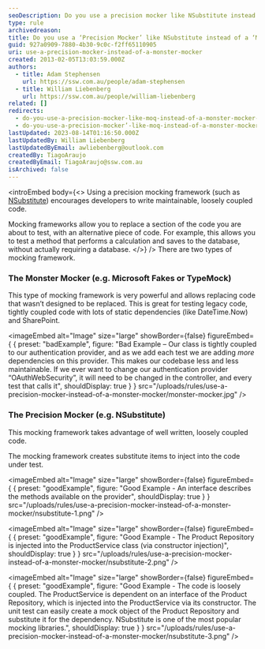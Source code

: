 ```yaml
---
seoDescription: Do you use a precision mocker like NSubstitute instead of a monster mocker like Microsoft Fakes to write maintainable and loosely coupled code?
type: rule
archivedreason:
title: Do you use a ‘Precision Mocker’ like NSubstitute instead of a ‘Monster Mocker’ like Microsoft Fakes?
guid: 927a0909-7880-4b30-9c0c-f2ff65110905
uri: use-a-precision-mocker-instead-of-a-monster-mocker
created: 2013-02-05T13:03:59.000Z
authors:
  - title: Adam Stephensen
    url: https://ssw.com.au/people/adam-stephensen
  - title: William Liebenberg
    url: https://ssw.com.au/people/william-liebenberg
related: []
redirects:
  - do-you-use-a-precision-mocker-like-moq-instead-of-a-monster-mocker-like-microsoft-fakes
  - do-you-use-a-precision-mocker’-like-moq-instead-of-a-monster-mocker’-like-microsoft-fakes
lastUpdated: 2023-08-14T01:16:50.000Z
lastUpdatedBy: William Liebenberg
lastUpdatedByEmail: awliebenberg@outlook.com
createdBy: TiagoAraujo
createdByEmail: TiagoAraujo@ssw.com.au
isArchived: false
---
```


<introEmbed
  body={<>
Using a precision mocking framework (such as [NSubstitute](https://nsubstitute.github.io/)) encourages developers to write maintainable, loosely coupled code.

Mocking frameworks allow you to replace a section of the code you are about to test, with an alternative piece of code.
For example, this allows you to test a method that performs a calculation and saves to the database, without actually requiring a database.
  </>}
/>
There are two types of mocking framework.

### The Monster Mocker (e.g. Microsoft Fakes or TypeMock)

This type of mocking framework is very powerful and allows replacing code that wasn’t designed to be replaced.
This is great for testing legacy code, tightly coupled code with lots of static dependencies (like DateTime.Now) and SharePoint.

<imageEmbed
  alt="Image"
  size="large"
  showBorder={false}
  figureEmbed={ {
    preset: "badExample",
    figure: "Bad Example – Our class is tightly coupled to our authentication provider, and as we add each test we are adding *more* dependencies on this provider. This makes our codebase less and less maintainable. If we ever want to change our authentication provider “OAuthWebSecurity”, it will need to be changed in the controller, and every test that calls it",
    shouldDisplay: true
  } }
  src="/uploads/rules/use-a-precision-mocker-instead-of-a-monster-mocker/monster-mocker.jpg"
/>

### The Precision Mocker (e.g. NSubstitute)

This mocking framework takes advantage of well written, loosely coupled code.

The mocking framework creates substitute items to inject into the code under test.

<imageEmbed
  alt="Image"
  size="large"
  showBorder={false}
  figureEmbed={ {
    preset: "goodExample",
    figure: "Good Example - An interface describes the methods available on the provider",
    shouldDisplay: true
  } }
  src="/uploads/rules/use-a-precision-mocker-instead-of-a-monster-mocker/nsubstitute-1.png"
/>

<imageEmbed
  alt="Image"
  size="large"
  showBorder={false}
  figureEmbed={ {
    preset: "goodExample",
    figure: "Good Example - The Product Repository is injected into the ProductService class (via constructor injection)",
    shouldDisplay: true
  } }
  src="/uploads/rules/use-a-precision-mocker-instead-of-a-monster-mocker/nsubstitute-2.png"
/>

<imageEmbed
  alt="Image"
  size="large"
  showBorder={false}
  figureEmbed={ {
    preset: "goodExample",
    figure: "Good Example - The code is loosely coupled. The ProductService is dependent on an interface of the Product Repository, which is injected into the ProductService via its constructor. The unit test can easily create a mock object of the Product Repository and substitute it for the dependency. NSubstitute is one of the most popular mocking libraries.",
    shouldDisplay: true
  } }
  src="/uploads/rules/use-a-precision-mocker-instead-of-a-monster-mocker/nsubstitute-3.png"
/>
